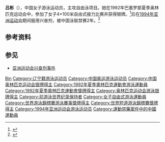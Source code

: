 {{Infobox sportsperson
| name           = 吕彬
|show-medals=yes
|medaltemplates={{MedalSport | 女子[[游泳|游泳]]}}
{{MedalCountry | {{CHN}} }}
{{MedalCompetition|[[奥林匹克运动会|奥林匹克运动会]]}}
{{MedalSilver| [[1992年夏季奥林匹克运动会|1992年 巴塞罗那]] |[[1992年夏季奧林匹克運動會游泳比賽|4×100米自由式接力]]}}
}}

'''吕彬'''（{{bd|1977年|1月7日||}}），中国女子游泳运动员，主攻自由泳项目。她在1992年巴塞罗那夏季奥林匹克运动会中，参加了女子4×100米自由式接力比赛并获得银牌。<ref>{{Cite web |url=http://www.sports-reference.com/olympics/athletes/lu/lu-bin-1.html |title=存档副本 |accessdate=2017-04-02 |archive-date=2012-11-04 |archive-url=https://web.archive.org/web/20121104100707/http://www.sports-reference.com/olympics/athletes/lu/lu-bin-1.html |dead-url=yes }}</ref>后在[[1994年亚洲运动会|1994年亚洲运动会]]期间服用兴奋剂，被中国泳联禁赛2年。<ref name="Swimming1994">{{cite web|url=https://news.google.com/newspapers?nid=1309&dat=19941208&id=eR9OAAAAIBAJ&sjid=ZBMEAAAAIBAJ&pg=6714,3484803|title=China ban seven swimmers for two years|date=8 December 1994|publisher=[[New_Straits_Times|New Straits Times]]|accessdate=14 April 2013|archive-date=2021-01-19|archive-url=https://web.archive.org/web/20210119072044/https://news.google.com/newspapers?nid=1309&dat=19941208&id=eR9OAAAAIBAJ&sjid=ZBMEAAAAIBAJ&pg=6714%2C3484803|dead-url=no}}</ref>

== 参考资料 ==
{{Reflist}}

== 参见 ==
* [[亚洲运动会兴奋剂事件|亚洲运动会兴奋剂事件]]

{{Authority control}}
{{DEFAULTSORT:Lü Bin}}
[[Category:吕姓|Bin]]
[[Category:辽宁籍游泳运动员|Category:辽宁籍游泳运动员]]
[[Category:中国奥运游泳运动员|Category:中国奥运游泳运动员]]
[[Category:中国奥林匹克运动会银牌得主|Category:中国奥林匹克运动会银牌得主]]
[[Category:1992年夏季奧林匹克運動會游泳運動員|Category:1992年夏季奧林匹克運動會游泳運動員]]
[[Category:1992年夏季奧林匹克運動會獎牌得主|Category:1992年夏季奧林匹克運動會獎牌得主]]
[[Category:奥林匹克运动会游泳银牌得主|Category:奥林匹克运动会游泳银牌得主]]
[[Category:前游泳世界纪录保持者|Category:前游泳世界纪录保持者]]
[[Category:女子自由式游泳運動員|Category:女子自由式游泳運動員]]
[[Category:世界游泳錦標賽游泳賽事獎牌得主|Category:世界游泳錦標賽游泳賽事獎牌得主]]
[[Category:世界短道游泳錦標賽獎牌得主|Category:世界短道游泳錦標賽獎牌得主]]
[[Category:1994年亚洲运动会游泳运动员|Category:1994年亚洲运动会游泳运动员]]
[[Category:運動禁藥案件中的中國運動員|Category:運動禁藥案件中的中國運動員]]